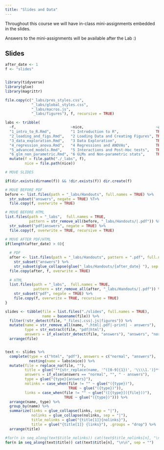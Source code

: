 ```yaml
---
title: "Slides and Data"
---
```


Throughout this course we will have in-class mini-assignments embedded in the slides.

Answers to the mini-assignments will be available after the Lab :)

## Slides

```r
after_date <- 1
f <- "slides"


library(tidyverse)
library(glue)
library(magrittr)

file.copy(c("_labs/pres_styles.css", 
            "_labs/global_styles.css",
            "_labs/macros.js",
            "_labs/figures"), f, recursive = TRUE)

labs <- tribble(
  ~f,                         ~nice,                                 ~answers,
  "1_intro_to_R.Rmd",         "1 Introduction to R",                 TRUE,
  "2_loading_and_figs.Rmd",   "2 Loading Data and Creating Figures", TRUE,
  "3_data_exploration.Rmd",   "3 Data Exploration",                  TRUE,
  "4_regression_anova.Rmd",   "4 Regressions and ANOVAs",            TRUE,
  "5_advanced_models.Rmd",    "5 Interactions and Post-Hoc tests",   TRUE,
  "6_glm_non_parametric.Rmd", "6 GLMs and Non-parametric stats",     TRUE) %>%
  mutate(f = file.path("./_labs", f),
         nice = file.path(nice))
```

```r
# MOVE SLIDES

if(dir.exists(dirname(f)) && !dir.exists(f)) dir.create(f)

# MOVE BEFORE PDF
before <- list.files(path = "_labs/Handouts", full.names = TRUE) %>%
  str_subset("answers", negate = TRUE) %T>%
  file.copy(f, overwrite = TRUE)

# MOVE BEFORE HTML
list.files(path = "_labs",  full.names = TRUE,
           pattern = str_remove_all(before, "_labs/Handouts/|.pdf")) %>%
  str_subset("pdf|answers", negate = TRUE) %>%
  file.copy(f, overwrite = TRUE, recursive = TRUE)

# MOVE AFTER PDF/HTML
if(length(after_date) > 0){
  
  # PDF
  after <- list.files(path = "_labs/Handouts", pattern = ".pdf", full.names = TRUE) %>%
    str_subset("answers") %>%
    str_subset(glue_collapse(glue("_labs/Handouts/{after_date} "), sep = "|"))
  file.copy(after, f, overwrite = TRUE)
  
  # HTML
  list.files(path = "_labs",  full.names = TRUE,
             pattern = str_remove_all(after, "_labs/Handouts/|.pdf")) %>%
    str_subset("pdf", negate = TRUE) %>%
    file.copy(f, overwrite = TRUE, recursive = TRUE)
}

slides <- tibble(file = list.files("./slides", full.names = TRUE),
                 name = basename(file)) %>%
  filter(!str_detect(file, "_files|.css|.js|figures")) %>%
  mutate(name = str_remove_all(name, ".html|.pdf|-print| - answers"),
         type = str_extract(file, "pdf|html"),
         answers = if_else(str_detect(file, "answers"), "answers", "normal")) %>%
  arrange(file)


text <- slides %>%
  complete(type = c("html", "pdf"), answers = c("normal", "answers"), 
           nesting(name = labs$nice)) %>%
  mutate(file = replace_na(file, ""),
         title = glue("**{str_replace(name, '^([0-9]{1})', '\\\\1.')}**"),
         answers = if_else(answers == "normal", "", " - answers"),
         type = glue("{type}{answers}"),
         nolinks = case_when(file != "" ~ glue("({type})"),
                             TRUE ~ glue("({type})")),
         links = case_when(file != "" ~ glue("([{type}]({file}))"),
                           TRUE ~ glue("({type})"))) %>%
  arrange(name, type) %>%
  group_by(name) %>%
  summarize(links = glue_collapse(links, sep = "|"),
            nolinks = glue_collapse(nolinks, sep = "|"),
            title_nolinks = glue("{title[1]}{nolinks}"),
            title = glue("{title[1]} {links}"), .groups = "drop") %>%
  arrange(title)
```


```r

#for(n in seq_along(text$title_nolinks)) cat(text$title_nolinks[n], "\n\n", sep = "")
for(n in seq_along(text$title)) cat(text$title[n], "\n\n", sep = "")
```

